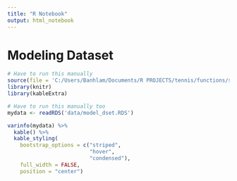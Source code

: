 ```yaml
---
title: "R Notebook"
output: html_notebook
---
```


# Modeling Dataset

```r
# Have to run this manually
source(file = 'C:/Users/Banhlam/Documents/R PROJECTS/tennis/functions/setup.R')
library(knitr)
library(kableExtra)

# Have to run this manually too
mydata <- readRDS('data/model_dset.RDS')
```

```r
varinfo(mydata) %>% 
  kable() %>% 
  kable_styling(
    bootstrap_options = c("striped", 
                          "hover",
                          "condensed"),
    full_width = FALSE,
    position = "center")
```
